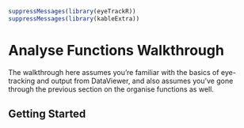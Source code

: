 
```r
suppressMessages(library(eyeTrackR))
suppressMessages(library(kableExtra))
```

# Analyse Functions Walkthrough {#analyseWakthrough}

The walkthrough here assumes you're familiar with the basics of eye-tracking and output from DataViewer, and also assumes you've gone through the previous section on the organise functions as well.

## Getting Started

